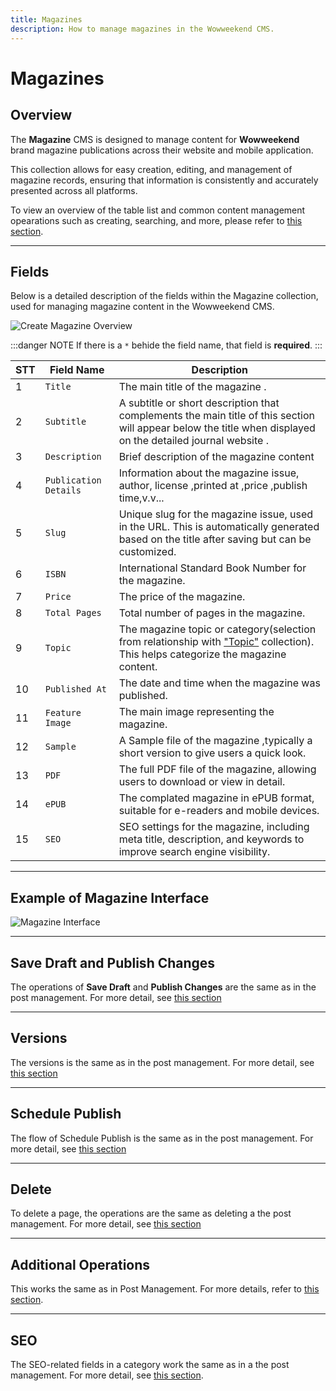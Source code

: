 ```yaml
---
title: Magazines
description: How to manage magazines in the Wowweekend CMS.
---
```


# Magazines

## Overview

The **Magazine** CMS is designed to manage content for **Wowweekend** brand magazine publications across their website and mobile application.

This collection allows for easy creation, editing, and management of magazine records, ensuring that information is consistently and accurately presented across all platforms.

To view an overview of the table list and common content management opearations such as creating, searching, and more, please refer to [this section](../getting-started/overview#collections).

---

## Fields

Below is a detailed description of the fields within the Magazine collection, used for managing magazine content in the Wowweekend CMS.

![Create Magazine Overview](https://wvn.hcm.ss.bfcplatform.vn/uploads/magazine_create.png)

:::danger NOTE
If there is a `*` behide the field name, that field is **required**.
:::

| STT | Field Name            | Description                                                                                                                                                  |
| --- | --------------------- | ------------------------------------------------------------------------------------------------------------------------------------------------------------ |
| 1   | `Title`               | The main title of the magazine .                                                                                                                             |
| 2   | `Subtitle`            | A subtitle or short description that complements the main title of this section will appear below the title when displayed on the detailed journal website . |
| 3   | `Description`         | Brief description of the magazine content                                                                                                                    |
| 4   | `Publication Details` | Information about the magazine issue, author, license ,printed at ,price ,publish time,v.v...                                                                |
| 5   | `Slug`                | Unique slug for the magazine issue, used in the URL. This is automatically generated based on the title after saving but can be customized.                  |
| 6   | `ISBN`                | International Standard Book Number for the magazine.                                                                                                         |
| 7   | `Price`               | The price of the magazine.                                                                                                                                   |
| 8   | `Total Pages `        | Total number of pages in the magazine.                                                                                                                       |
| 9   | `Topic`               | The magazine topic or category(selection from relationship with ["Topic"](/docs/magazines/topics) collection). This helps categorize the magazine content.   |
| 10  | `Published At `       | The date and time when the magazine was published.                                                                                                           |
| 11  | `Feature Image`       | The main image representing the magazine.                                                                                                                    |
| 12  | `Sample`              | A Sample file of the magazine ,typically a short version to give users a quick look.                                                                         |
| 13  | `PDF   `              | The full PDF file of the magazine, allowing users to download or view in detail.                                                                             |
| 14  | `ePUB  `              | The complated magazine in ePUB format, suitable for e-readers and mobile devices.                                                                            |
| 15  | `SEO   `              | SEO settings for the magazine, including meta title, description, and keywords to improve search engine visibility.                                          |

---

## Example of Magazine Interface

![Magazine Interface](https://wvn.hcm.ss.bfcplatform.vn/uploads/magazine_interface.png)

---

## Save Draft and Publish Changes

The operations of **Save Draft** and **Publish Changes** are the same as in the post management. For more detail, see [this section](../manage/posts#save-draft--publish-changes)

---

## Versions

The versions is the same as in the post management. For more detail, see [this section](../manage/posts#versions)

---

## Schedule Publish

The flow of Schedule Publish is the same as in the post management. For more detail, see [this section](../manage/posts#schedule-publish)

---

## Delete

To delete a page, the operations are the same as deleting a the post management. For more detail, see [this section](../manage/posts#delete)

---

## Additional Operations

This works the same as in Post Management. For more details, refer to [this section](/docs/manage/posts#additional-operations).

---

## SEO

The SEO-related fields in a category work the same as in a the post management. For more detail, see [this section](./posts#seo).
